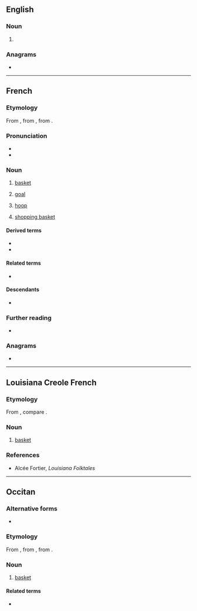 ==English==

===Noun===
{{en-noun}}

# {{obsolete form of|en|pannier}}

===Anagrams===
* {{anagrams|en|a=aeinpr|Napier|arpine|rapine}}

----

==French==

===Etymology===
From {{inh|fr|fro|-}}, from {{inh|fr|la|pānārium||breadbasket}}, from {{m|la|pānis|t=bread}}.

===Pronunciation===
* {{fr-IPA}}
* {{audio|fr|Fr-panier.ogg|audio}}

===Noun===
{{fr-noun|m}}

# [[basket]]
#: {{syn|fr|banaste|corbeille|manne}}
# {{lb|fr|basketball}} [[goal]]
#: {{syn|fr|corbeille}}
# {{lb|fr|basketball}} [[hoop]]
# {{lb|fr|Internet}} [[shopping basket]]

====Derived terms====
* {{l|fr|mettre dans le même panier}}
* {{l|fr|mettre tous ses œufs dans le même panier}}

====Related terms====
* {{l|fr|pain}}

====Descendants====
* {{desc|en|pannier|bor=1}}

===Further reading===
* {{R:TLFi}}

===Anagrams===
* {{l|fr|pinera}}

----

==Louisiana Creole French==

===Etymology===
From {{inh|lou|fr|panier||basket}}, compare {{cog|ht|panyen}}.

===Noun===
{{head|lou|noun}}

# [[basket]]

===References===
* Alcée Fortier, ''Louisiana Folktales''

----

==Occitan==

===Alternative forms===
* {{l|oc|pannier}}

===Etymology===
From {{inh|oc|pro|-}}, from {{inh|oc|la|pānārium||breadbasket}}, from {{m|la|pānis|t=bread}}.

===Noun===
{{oc-noun|m}}

# [[basket]]

====Related terms====
* {{l|oc|pan}}